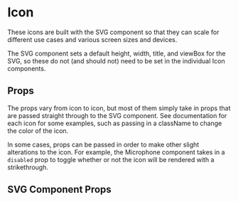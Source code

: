 
<Meta title="UI Components/Icons/Introduction" />


# Icon

These icons are built with the SVG component so that they can scale for different use cases and various screen sizes and devices.

The SVG component sets a default height, width, title, and viewBox for the SVG, so these do not (and should not) need to be set in the individual Icon components.

## Props

The props vary from icon to icon, but most of them simply take in props that are passed straight through to the SVG component. See documentation for each icon for some examples, such as passing in a className to change the color of the icon.

In some cases, props can be passed in order to make other slight alterations to the icon. For example, the Microphone component takes in a `disabled` prop to toggle whether or not the icon will be rendered with a strikethrough.

## SVG Component Props

<ArgTypes of={Svg} />

